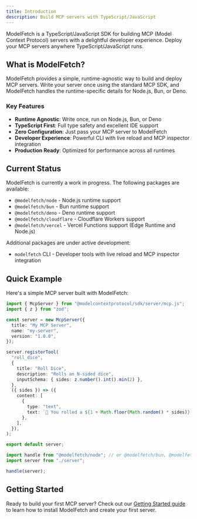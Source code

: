 ```yaml
---
title: Introduction
description: Build MCP servers with TypeScript/JavaScript
---
```


ModelFetch is a TypeScript/JavaScript SDK for building MCP (Model Context Protocol) servers with a delightful developer experience. Deploy your MCP servers anywhere TypeScript/JavaScript runs.

## What is ModelFetch?

ModelFetch provides a simple, runtime-agnostic way to build and deploy MCP servers. Write your server once using the standard MCP SDK, and ModelFetch handles the runtime-specific details for Node.js, Bun, or Deno.

### Key Features

- **Runtime Agnostic**: Write once, run on Node.js, Bun, or Deno
- **TypeScript First**: Full type safety and excellent IDE support
- **Zero Configuration**: Just pass your MCP server to ModelFetch
- **Developer Experience**: Powerful CLI with live reload and MCP inspector integration
- **Production Ready**: Optimized for performance across all runtimes

## Current Status

ModelFetch is currently a work in progress. The following packages are available:

- `@modelfetch/node` - Node.js runtime support
- `@modelfetch/bun` - Bun runtime support
- `@modelfetch/deno` - Deno runtime support
- `@modelfetch/cloudflare` - Cloudflare Workers support
- `@modelfetch/vercel` - Vercel Functions support (Edge Runtime and Node.js)

Additional packages are under active development:

- `modelfetch` CLI - Developer tools with live reload and MCP inspector integration

## Quick Example

Here's a simple MCP server built with ModelFetch:

```typescript title="server.ts"
import { McpServer } from "@modelcontextprotocol/sdk/server/mcp.js";
import { z } from "zod";

const server = new McpServer({
  title: "My MCP Server",
  name: "my-server",
  version: "1.0.0",
});

server.registerTool(
  "roll_dice",
  {
    title: "Roll Dice",
    description: "Rolls an N-sided dice",
    inputSchema: { sides: z.number().int().min(2) },
  },
  ({ sides }) => ({
    content: [
      {
        type: "text",
        text: `🎲 You rolled a ${1 + Math.floor(Math.random() * sides)}!`,
      },
    ],
  }),
);

export default server;
```

```typescript title="index.ts"
import handle from "@modelfetch/node"; // or @modelfetch/bun, @modelfetch/deno, @modelfetch/cloudflare, @modelfetch/vercel
import server from "./server";

handle(server);
```

## Getting Started

Ready to build your first MCP server? Check out our [Getting Started guide](/docs/getting-started) to learn how to install ModelFetch and create your first server.

<Cards>
  <Card
    title="Getting Started"
    href="/docs/getting-started"
    description="Install ModelFetch and build your first MCP server"
  />
  <Card
    title="Runtime Packages"
    href="/docs/runtimes/node"
    description="Learn about runtime-specific packages"
  />
  <Card
    title="Examples"
    href="/docs/examples"
    description="Explore complete working examples"
  />
</Cards>
